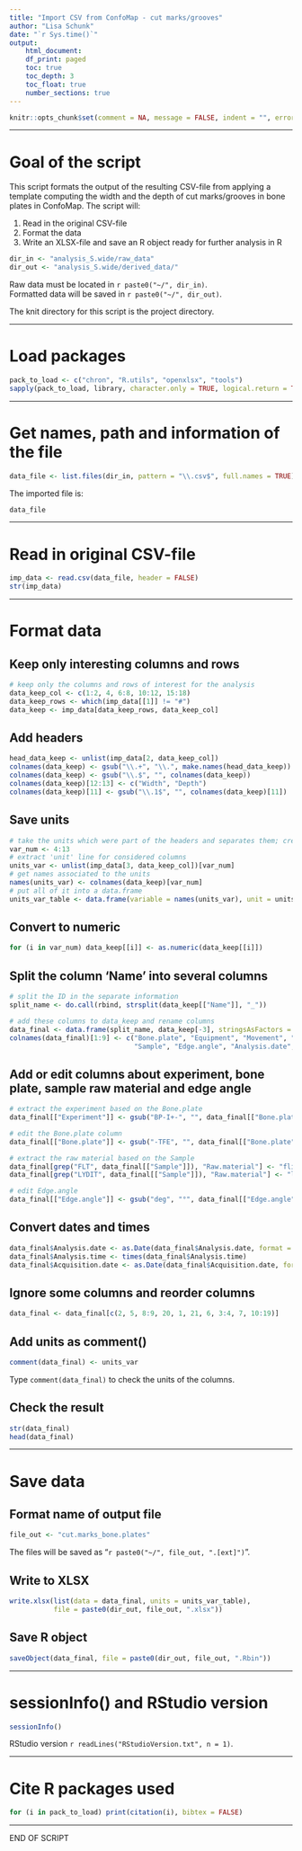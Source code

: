```yaml
---
title: "Import CSV from ConfoMap - cut marks/grooves"
author: "Lisa Schunk"
date: "`r Sys.time()`"
output:
    html_document:
    df_print: paged
    toc: true
    toc_depth: 3
    toc_float: true
    number_sections: true
---
```



```r
knitr::opts_chunk$set(comment = NA, message = FALSE, indent = "", error = TRUE)

```

---


# Goal of the script
This script formats the output of the resulting CSV-file from applying a template computing the width and the depth of cut marks/grooves in bone plates in ConfoMap.
The script will:

1. Read in the original CSV-file   
2. Format the data   
3. Write an XLSX-file and save an R object ready for further analysis in R 

```r
dir_in <- "analysis_S.wide/raw_data"
dir_out <- "analysis_S.wide/derived_data/"

```

Raw data must be located in `r paste0("~/", dir_in)`.  
Formatted data will be saved in `r paste0("~/", dir_out)`.

The knit directory for this script is the project directory.

---


# Load packages
```r
pack_to_load <- c("chron", "R.utils", "openxlsx", "tools")
sapply(pack_to_load, library, character.only = TRUE, logical.return = TRUE)

```


---


# Get names, path and information of the file 
```r
data_file <- list.files(dir_in, pattern = "\\.csv$", full.names = TRUE)

```


The imported file is:  
```r
data_file

```


---


# Read in original CSV-file
```r
imp_data <- read.csv(data_file, header = FALSE)
str(imp_data)

```


---


# Format data
## Keep only interesting columns and rows
```r
# keep only the columns and rows of interest for the analysis 
data_keep_col <- c(1:2, 4, 6:8, 10:12, 15:18)
data_keep_rows <- which(imp_data[[1]] != "#")
data_keep <- imp_data[data_keep_rows, data_keep_col]

```


## Add headers
```r
head_data_keep <- unlist(imp_data[2, data_keep_col]) 
colnames(data_keep) <- gsub("\\.+", "\\.", make.names(head_data_keep))
colnames(data_keep) <- gsub("\\.$", "", colnames(data_keep)) 
colnames(data_keep)[12:13] <- c("Width", "Depth")
colnames(data_keep)[11] <- gsub("\\.1$", "", colnames(data_keep)[11])

```


## Save units
```r
# take the units which were part of the headers and separates them; create a data frame
var_num <- 4:13
# extract 'unit' line for considered columns
units_var <- unlist(imp_data[3, data_keep_col])[var_num] 
# get names associated to the units
names(units_var) <- colnames(data_keep)[var_num] 
# put all of it into a data.frame
units_var_table <- data.frame(variable = names(units_var), unit = units_var) 

```


## Convert to numeric
```r
for (i in var_num) data_keep[[i]] <- as.numeric(data_keep[[i]])

```


## Split the column 'Name' into several columns
```r
# split the ID in the separate information 
split_name <- do.call(rbind, strsplit(data_keep[["Name"]], "_"))

# add these columns to data_keep and rename columns
data_final <- data.frame(split_name, data_keep[-3], stringsAsFactors = FALSE)
colnames(data_final)[1:9] <- c("Bone.plate", "Equipment", "Movement", "Strokes", "Acquisition.date",
                               "Sample", "Edge.angle", "Analysis.date", "Analysis.time")

```


## Add or edit columns about experiment, bone plate, sample raw material and edge angle
```r
# extract the experiment based on the Bone.plate
data_final[["Experiment"]] <- gsub("BP-I+-", "", data_final[["Bone.plate"]])

# edit the Bone.plate column
data_final[["Bone.plate"]] <- gsub("-TFE", "", data_final[["Bone.plate"]])

# extract the raw material based on the Sample
data_final[grep("FLT", data_final[["Sample"]]), "Raw.material"] <- "flint"
data_final[grep("LYDIT", data_final[["Sample"]]), "Raw.material"] <- "lydite"

# edit Edge.angle
data_final[["Edge.angle"]] <- gsub("deg", "°", data_final[["Edge.angle"]])

```


## Convert dates and times
```r
data_final$Analysis.date <- as.Date(data_final$Analysis.date, format = "%d.%m.%Y")
data_final$Analysis.time <- times(data_final$Analysis.time)
data_final$Acquisition.date <- as.Date(data_final$Acquisition.date, format = "%Y%m%d")

```


## Ignore some columns and reorder columns
```r
data_final <- data_final[c(2, 5, 8:9, 20, 1, 21, 6, 3:4, 7, 10:19)]

```


## Add units as comment()
```r
comment(data_final) <- units_var

```

Type `comment(data_final)` to check the units of the columns.


## Check the result
```r
str(data_final)
head(data_final)

```


---


# Save data
## Format name of output file
```r
file_out <- "cut.marks_bone.plates"

```
The files will be saved as "`r paste0("~/", file_out, ".[ext]")`".


## Write to XLSX
```r
write.xlsx(list(data = data_final, units = units_var_table), 
           file = paste0(dir_out, file_out, ".xlsx"))

```


## Save R object
```r
saveObject(data_final, file = paste0(dir_out, file_out, ".Rbin"))

```

---

# sessionInfo() and RStudio version

```r
sessionInfo()
```

RStudio version `r readLines("RStudioVersion.txt", n = 1)`.


---

# Cite R packages used
```r
for (i in pack_to_load) print(citation(i), bibtex = FALSE)

```


---


END OF SCRIPT
